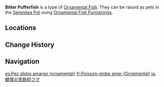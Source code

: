 {{About|the [[furnishing]]|the fish|Bitter Pufferfish}}
{{Furnishing Infobox
|title          = Bitter Pufferfish
|id             = 379021
|image          = Item Ornamental Bitter Pufferfish.png
|category       = Ornamental Fish
|quality        = 4
|adeptal_energy = 
|load           = 
|description    = A valuable Ornamental Fish that may be kept as a pet in the [[Pool of Sapphire Grace]] and [[Shaded Clarity]].<br>{{Item Description|Bitter Pufferfish}}
}}
'''Bitter Pufferfish''' is a type of [[Ornamental Fish]]. They can be raised as pets in the [[Serenitea Pot]] using [[Ornamental Fish Furnishings]].

==Locations==
{{transclude|Bitter Pufferfish|Locations}}

==Change History==
{{Change History|2.1}}

==Navigation==
{{Furnishing Navbox/Subsystems|fish pond}}

[[es:Pez globo amargo (ornamental)]]
[[fr:Poisson-globe amer (Ornemental)]]
[[ja:観賞の苦鉄砲フグ]]